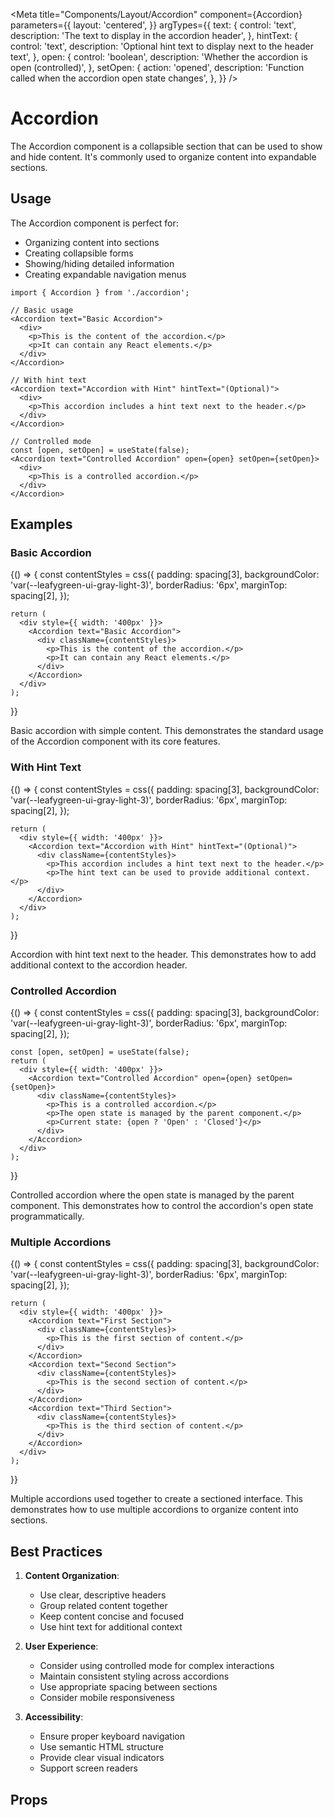 
<Meta
  title="Components/Layout/Accordion"
  component={Accordion}
  parameters={{
    layout: 'centered',
  }}
  argTypes={{
    text: {
      control: 'text',
      description: 'The text to display in the accordion header',
    },
    hintText: {
      control: 'text',
      description: 'Optional hint text to display next to the header text',
    },
    open: {
      control: 'boolean',
      description: 'Whether the accordion is open (controlled)',
    },
    setOpen: {
      action: 'opened',
      description: 'Function called when the accordion open state changes',
    },
  }}
/>

# Accordion

The Accordion component is a collapsible section that can be used to show and hide content.
It's commonly used to organize content into expandable sections.

## Usage

The Accordion component is perfect for:

- Organizing content into sections
- Creating collapsible forms
- Showing/hiding detailed information
- Creating expandable navigation menus

```tsx
import { Accordion } from './accordion';

// Basic usage
<Accordion text="Basic Accordion">
  <div>
    <p>This is the content of the accordion.</p>
    <p>It can contain any React elements.</p>
  </div>
</Accordion>

// With hint text
<Accordion text="Accordion with Hint" hintText="(Optional)">
  <div>
    <p>This accordion includes a hint text next to the header.</p>
  </div>
</Accordion>

// Controlled mode
const [open, setOpen] = useState(false);
<Accordion text="Controlled Accordion" open={open} setOpen={setOpen}>
  <div>
    <p>This is a controlled accordion.</p>
  </div>
</Accordion>
```

## Examples

### Basic Accordion

<Story name="Basic">
  {() => {
    const contentStyles = css({
      padding: spacing[3],
      backgroundColor: 'var(--leafygreen-ui-gray-light-3)',
      borderRadius: '6px',
      marginTop: spacing[2],
    });

    return (
      <div style={{ width: '400px' }}>
        <Accordion text="Basic Accordion">
          <div className={contentStyles}>
            <p>This is the content of the accordion.</p>
            <p>It can contain any React elements.</p>
          </div>
        </Accordion>
      </div>
    );

}}

</Story>

Basic accordion with simple content.
This demonstrates the standard usage of the Accordion component with its core features.

### With Hint Text

<Story name="WithHintText">
  {() => {
    const contentStyles = css({
      padding: spacing[3],
      backgroundColor: 'var(--leafygreen-ui-gray-light-3)',
      borderRadius: '6px',
      marginTop: spacing[2],
    });

    return (
      <div style={{ width: '400px' }}>
        <Accordion text="Accordion with Hint" hintText="(Optional)">
          <div className={contentStyles}>
            <p>This accordion includes a hint text next to the header.</p>
            <p>The hint text can be used to provide additional context.</p>
          </div>
        </Accordion>
      </div>
    );

}}

</Story>

Accordion with hint text next to the header.
This demonstrates how to add additional context to the accordion header.

### Controlled Accordion

<Story name="Controlled">
  {() => {
    const contentStyles = css({
      padding: spacing[3],
      backgroundColor: 'var(--leafygreen-ui-gray-light-3)',
      borderRadius: '6px',
      marginTop: spacing[2],
    });

    const [open, setOpen] = useState(false);
    return (
      <div style={{ width: '400px' }}>
        <Accordion text="Controlled Accordion" open={open} setOpen={setOpen}>
          <div className={contentStyles}>
            <p>This is a controlled accordion.</p>
            <p>The open state is managed by the parent component.</p>
            <p>Current state: {open ? 'Open' : 'Closed'}</p>
          </div>
        </Accordion>
      </div>
    );

}}

</Story>

Controlled accordion where the open state is managed by the parent component.
This demonstrates how to control the accordion's open state programmatically.

### Multiple Accordions

<Story name="MultipleAccordions">
  {() => {
    const contentStyles = css({
      padding: spacing[3],
      backgroundColor: 'var(--leafygreen-ui-gray-light-3)',
      borderRadius: '6px',
      marginTop: spacing[2],
    });

    return (
      <div style={{ width: '400px' }}>
        <Accordion text="First Section">
          <div className={contentStyles}>
            <p>This is the first section of content.</p>
          </div>
        </Accordion>
        <Accordion text="Second Section">
          <div className={contentStyles}>
            <p>This is the second section of content.</p>
          </div>
        </Accordion>
        <Accordion text="Third Section">
          <div className={contentStyles}>
            <p>This is the third section of content.</p>
          </div>
        </Accordion>
      </div>
    );

}}

</Story>

Multiple accordions used together to create a sectioned interface.
This demonstrates how to use multiple accordions to organize content into sections.

## Best Practices

1. **Content Organization**:

   - Use clear, descriptive headers
   - Group related content together
   - Keep content concise and focused
   - Use hint text for additional context

2. **User Experience**:

   - Consider using controlled mode for complex interactions
   - Maintain consistent styling across accordions
   - Use appropriate spacing between sections
   - Consider mobile responsiveness

3. **Accessibility**:
   - Ensure proper keyboard navigation
   - Use semantic HTML structure
   - Provide clear visual indicators
   - Support screen readers

## Props

<Controls />
